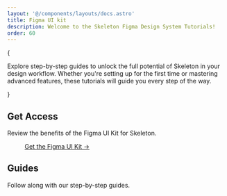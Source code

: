 ```yaml
---
layout: '@/components/layouts/docs.astro'
title: Figma UI kit
description: Welcome to the Skeleton Figma Design System Tutorials!
order: 60
---
```




{

<p class="text-2xl">
	Explore step-by-step guides to unlock the full potential of Skeleton in your design workflow. Whether you're setting up for the first time
	or mastering advanced features, these tutorials will guide you every step of the way.
</p>
}

## Get Access

Review the benefits of the Figma UI Kit for Skeleton.

<figure class="linker bg-noise">
	<a class="btn preset-filled" href="/figma#get-access" target="_blank">
		Get the Figma UI Kit &rarr;
	</a>
</figure>

## Guides

Follow along with our step-by-step guides.

<NavGrid collection="docs" path="figma/" classes="md:grid-cols-1" />
